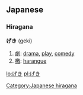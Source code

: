 ==Japanese==
{{ja-attention|Hiragana header should be replaced with POS header|key=p}}
===Hiragana===
'''げき''' (geki)

# [[劇]]: [[drama]], [[play]], [[comedy]]
# [[檄]]: [[harangue]]

[[Category:Japanese hiragana]]

[[lo:げき]]
[[pl:げき]]